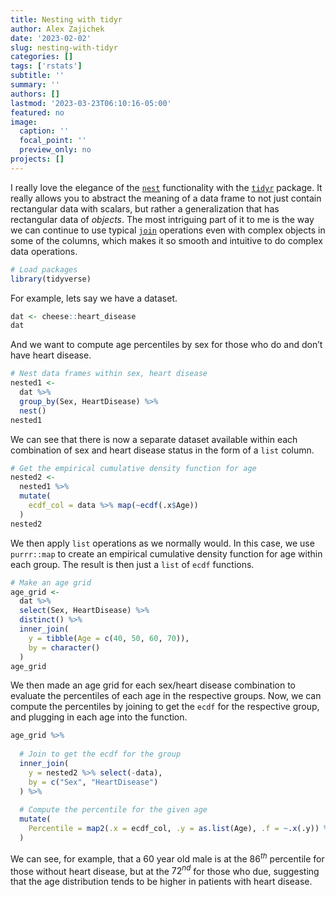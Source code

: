 ```yaml
---
title: Nesting with tidyr
author: Alex Zajichek
date: '2023-02-02'
slug: nesting-with-tidyr
categories: []
tags: ['rstats']
subtitle: ''
summary: ''
authors: []
lastmod: '2023-03-23T06:10:16-05:00'
featured: no
image:
  caption: ''
  focal_point: ''
  preview_only: no
projects: []
---
```


I really love the elegance of the [`nest`](https://tidyr.tidyverse.org/reference/nest.html) functionality with the [`tidyr`](https://tidyr.tidyverse.org/) package. It really allows you to abstract the meaning of a data frame to not just contain rectangular data with scalars, but rather a generalization that has rectangular data of _objects_. The most intriguing part of it to me is the way we can continue to use typical [`join`](https://dplyr.tidyverse.org/reference/mutate-joins.html) operations even with complex objects in some of the columns, which makes it so smooth and intuitive to do complex data operations.

```r
# Load packages
library(tidyverse)
```

For example, lets say we have a dataset.

```r
dat <- cheese::heart_disease
dat
```

And we want to compute age percentiles by sex for those who do and don't have heart disease.

```r

# Nest data frames within sex, heart disease
nested1 <-
  dat %>%
  group_by(Sex, HeartDisease) %>%
  nest()
nested1
```

We can see that there is now a separate dataset available within each combination of sex and heart disease status in the form of a `list` column.

```r
# Get the empirical cumulative density function for age
nested2 <-
  nested1 %>%
  mutate(
    ecdf_col = data %>% map(~ecdf(.x$Age))
  )
nested2
```

We then apply `list` operations as we normally would. In this case, we use `purrr::map` to create an empirical cumulative density function for age within each group. The result is then just a `list` of `ecdf` functions.

```r
# Make an age grid
age_grid <-
  dat %>%
  select(Sex, HeartDisease) %>%
  distinct() %>%
  inner_join(
    y = tibble(Age = c(40, 50, 60, 70)),
    by = character()
  )
age_grid
```

We then made an age grid for each sex/heart disease combination to evaluate the percentiles of each age in the respective groups. Now, we can compute the percentiles by joining to get the `ecdf` for the respective group, and plugging in each age into the function.

```r
age_grid %>% 
  
  # Join to get the ecdf for the group
  inner_join(
    y = nested2 %>% select(-data),
    by = c("Sex", "HeartDisease")
  ) %>%
  
  # Compute the percentile for the given age
  mutate(
    Percentile = map2(.x = ecdf_col, .y = as.list(Age), .f = ~.x(.y)) %>% flatten_dbl()
  )
```

We can see, for example, that a 60 year old male is at the $86^{th}$ percentile for those without heart disease, but at the $72^{nd}$ for those who due, suggesting that the age distribution tends to be higher in patients with heart disease.